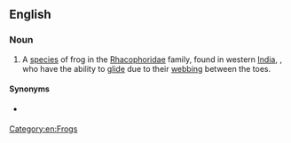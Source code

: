 ==English==
{{rfi}}
{{wikipedia|Malabar gliding frog}}
{{wikispecies|Rhacophorus malabaricus}}
===Noun===
{{en-noun|head=[[Malabar]] [[flying frog]]}}

# A [[species]] of frog in the [[Rhacophoridae]] family, found in western [[India]], {{taxlink|Rhacophorus malabaricus|species|noshow=1}}, who have the ability to [[glide]] due to their [[webbing]] between the toes.

====Synonyms====
* {{sense|''Racophorus malabaricus''}} {{vern|Malabar gliding frog}}

[[Category:en:Frogs]]
